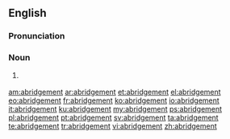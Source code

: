 ==English==

===Pronunciation===
{{a|US}} {{IPA|/ə.ˈbɹɪd͡ʒ.mənt/}}

===Noun===
{{en-noun}}

# {{context|chiefly|UK}} {{alternate form of |abridgment}}

[[am:abridgement]]
[[ar:abridgement]]
[[et:abridgement]]
[[el:abridgement]]
[[eo:abridgement]]
[[fr:abridgement]]
[[ko:abridgement]]
[[io:abridgement]]
[[it:abridgement]]
[[ku:abridgement]]
[[my:abridgement]]
[[ps:abridgement]]
[[pl:abridgement]]
[[pt:abridgement]]
[[sv:abridgement]]
[[ta:abridgement]]
[[te:abridgement]]
[[tr:abridgement]]
[[vi:abridgement]]
[[zh:abridgement]]